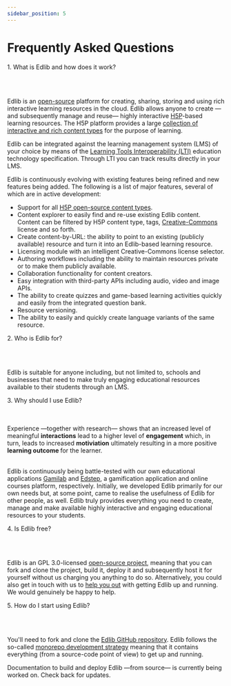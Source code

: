 ```yaml
---
sidebar_position: 5
---
```


# Frequently Asked Questions

<p class="edlib-question">1. What is Edlib and how does it work?</p>
<br />
<br />

Edlib is an [open-source](https://github.com/cerpus/Edlib) platform for creating, sharing, storing and using rich interactive learning resources in the cloud. Edlib allows anyone to create &mdash;and subsequently manage and reuse&mdash; highly interactive [H5P](https://h5p.org/)-based learning resources. The H5P platform provides a large [collection of interactive and rich content types](https://h5p.org/content-types-and-applications) for the purpose of learning.

Edlib can be integrated against the learning management system (LMS) of your choice by means of the [Learning Tools Interoperability (LTI)](https://www.imsglobal.org/activity/learning-tools-interoperability) education technology specification. Through LTI you can track results directly in your LMS.

Edlib is continuously evolving with existing features being refined and new features being added. The following is a list of major features, several of which are in active development:

- Support for all [H5P open-source content types](https://h5p.org/content-types-and-applications).
- Content explorer to easily find and re-use existing Edlib content. Content can be filtered by H5P content type, tags, [Creative-Commons](https://creativecommons.org/) license and so forth.
- Create content-by-URL: the ability to point to an existing (publicly available) resource and turn it into an Edlib-based learning resource.
- Licensing module with an intelligent Creative-Commons license selector.
- Authoring workflows including the ability to maintain resources private or to make them publicly available.
- Collaboration functionality for content creators.
- Easy integration with third-party APIs including audio, video and image APIs.
- The ability to create quizzes and game-based learning activities quickly and easily from the integrated question bank.
- Resource versioning.
- The ability to easily and quickly create language variants of the same resource.

<p class="edlib-question">2. Who is Edlib for?</p>
<br />
<br />

Edlib is suitable for anyone including, but not limited to, schools and businesses that need to make truly engaging educational resources available to their students through an LMS.

<p class="edlib-question">3. Why should I use Edlib?</p>
<br />
<br />
Experience &mdash;together with research&mdash; shows that an increased level of
meaningful <b>interactions</b> lead to a higher level of <b>engagement</b> which,
in turn, leads to increased <b>motiviation</b> ultimately resulting in a more positive <b>
  learning outcome
</b> for the learner.
<br />
<br />

Edlib is continuously being battle-tested with our own educational applications [Gamilab](https://gamilab.com/) and [Edstep](https://edstep.com/), a gamification application and online courses platform, respectively. Initially, we developed Edlib primarily for our own needs but, at some point, came to realise the usefulness of Edlib for other people, as well. Edlib truly provides everything you need to create, manage and make available highly interactive and engaging educational resources to your students.

<p class="edlib-question">4. Is Edlib free?</p>
<br />
<br />

Edlib is an GPL 3.0-licensed [open-source project](https://github.com/cerpus/Edlib), meaning that you can fork and clone the project, build it, deploy it and subsequently host it for yourself without us charging you anything to do so. Alternatively, you could also get in touch with us to [help you out](/docs/solutions/custom-development) with getting Edlib up and running. We would genuinely be happy to help.

<p class="edlib-question">5. How do I start using Edlib?</p>
<br />
<br />

You'll need to fork and clone the [Edlib GitHub repository](https://github.com/cerpus/Edlib). Edlib follows the so-called [monorepo development strategy](https://en.wikipedia.org/wiki/Monorepo) meaning that it contains everything (from a source-code point of view) to get up and running.

Documentation to build and deploy Edlib &mdash;from source&mdash; is currently being worked on. Check back for updates.
